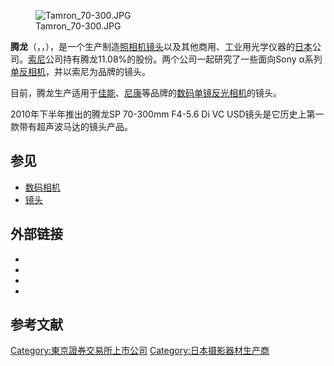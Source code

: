 {{Infobox_Company |
 company_name = Tamron Co., Ltd. <br> 株式会社タムロン |
 company_type = [[上市公司|上市公司]] [[Kabushiki_kaisha|K.K.]] ({{tyo|7740}}) |
 company_logo = [[Image:Tamron_wordmark.svg|200px]] |
 foundation = 1950年11月1日 |
 location = [[日本|日本]][[琦玉縣|琦玉縣]] |
 key_people =  Morio Ono，总裁兼CEO |
 num_employees = 5,579 （直到2007年6月30日） <ref name="TAMRON | Stock Information">[http://www.tamron.co.jp/en/investors/ir/index.html TAMRON | Stock Information<!-- Bot generated title -->] {{webarchive|url=https://web.archive.org/web/20060705081105/http://www.tamron.co.jp/en/investors/ir/index.html |date=2006-07-05 }}</ref>|
 revenue =  [[Image:Green_Arrow_Up.svg|12px]] 6600亿[[日元|日元]] (2004)|
 industry = 图像 |
 products = 镜头及其他光学仪器 |
 homepage = [http://www.tamron.co.jp/en/ www.tamron.co.jp]|
}}
[[File:Tamron_70-300.JPG|thumb]]

'''腾龙'''（{{lang-en|'''Tamron Co., Ltd.'''}}，{{lang-ja|'''株式会社タムロン'''}}，{{tyo|7740}}），是一个生产制造[[照相机|照相机]][[镜头|镜头]]以及其他商用、工业用光学仪器的[[日本|日本]]公司。[[索尼|索尼]]公司持有腾龙11.08%的股份。两个公司一起研究了一些面向Sony α系列[[单反相机|单反相机]]，并以索尼为品牌的镜头。

目前，腾龙生产适用于[[佳能|佳能]]、[[尼康|尼康]]等品牌的[[数码单镜反光相机|数码单镜反光相机]]的镜头。

2010年下半年推出的腾龙SP 70-300mm F4-5.6 Di VC USD镜头是它历史上第一款带有超声波马达的镜头产品。

== 参见 ==
*[[数码相机|数码相机]]
*[[镜头|镜头]]

== 外部链接 ==
*{{cite web|language=ja|title=腾龙官方网站|url=http://www.tamron.co.jp/|access-date=2010-06-08|archive-date=2013-01-24|archive-url=https://web.archive.org/web/20130124194349/http://www.tamron.co.jp/|dead-url=no}}
*{{cite web|language=zh-cn|title=腾龙中国官网|url=http://www.tamron.com.cn/|access-date=2010-06-08|archive-date=2021-01-23|archive-url=https://web.archive.org/web/20210123015018/https://www.tamron.com.cn/|dead-url=no}}
*{{cite web|language=zh-hk|title=騰龍香港官網|url=http://www.tamron.com.hk/|access-date=2011-06-22|archive-date=2021-01-17|archive-url=https://web.archive.org/web/20210117193931/http://tamron.com.hk/|dead-url=no}}
*{{cite web|language=zh-tw|title=騰龍台灣官網|url=http://www.tamron.com.tw/|access-date=2011-05-12|archive-date=2021-04-13|archive-url=https://web.archive.org/web/20210413084207/http://www.tamron.com.tw/|dead-url=no}}

== 参考文献 ==
{{reflist}}
{{Electronics industry in Japan}}

[[Category:東京證券交易所上市公司|Category:東京證券交易所上市公司]]
[[Category:日本摄影器材生产商|Category:日本摄影器材生产商]]


{{Japan-company-stub}}